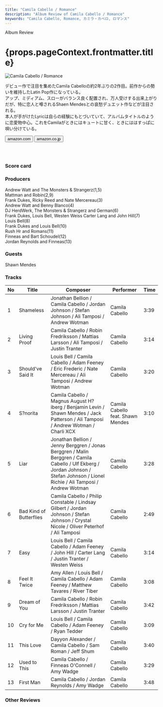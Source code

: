 ```yaml
---
title: "Camila Cabello / Romance"
description: "Album Review of Camila Cabello / Romance"
keywords: "Camila Cabello, Romance, カミラ・カベロ, ロマンス"
---
```






<p className="largeP">Album Review</p>
<h1 className="h1--no--margin">{props.pageContext.frontmatter.title}</h1>
<Row  className="image-card-group">
	<Column colMd={3} colLg={4} noGutterMdLeft="">
       <ImageCard>

![Camila Cabello / Romance](../../images/cd/camilacabello2L.jpg)

</ImageCard>
	</Column>
	<Column colMd={4} colLg={8} noGutterMdLeft="">
	<p>
	デビュー作で注目を集めたCamila Cabelloの約2年ぶりの2作目。前作からの勢いを維持したLatin Pop作になっている。
	<br/>アップ、ミディアム、スローがバランス良く配置され、万人受けする出来上がりだが、特に恋人と噂されるShaen Mendesとの哀愁デュエット作などが注目される。
	<br/>本人が手がけたLyricは自らの経験にもとづいていて、アルバムタイトルのように恋愛物中心。これをCamilaがときにはキュートに甘く、ときにははすっぱに唄い分けている。
	</p>
	<div>
	  <Button className="button-right-mergin"  href="https://amzn.to/2TUwuOS" renderIcon={ArrowUpRight} size='sm' kind='primary'>
      amazon.com
    </Button>
    <Button className="button-right-mergin"  href="https://amzn.to/2ZPYfff" renderIcon={ArrowUpRight} size='sm' kind='secondary'>
      amazon.co.jp
    </Button>
	</div>
	<a style="display:inline-block;overflow:hidden;background:url(https://linkmaker.itunes.apple.com/ja-jp/lockup.svg?releaseDate=2019-12-06T00:00:00Z&kind=album&bubble=apple_music&style=mono-black) no-repeat;width:180px;height:45px;" href="https://geo.music.apple.com/us/album/romance/1487577356?mt=1&app=music&ls=1&at=11lcug"></a>
	<AdvJS2/>
	</Column>
</Row>
<Row >
	<Column colMd={4} colLg={4} noGutterMdLeft="">
		<div>
			<h3>Score card</h3>
			<SliderJS1 value="5" />
			<SliderJS2 value="2" />
			<SliderJS3 value="1" />
			<SliderJS4 value="8" />
		</div>
	</Column>
	<Column colMd={8} colLg={8} noGutterMdLeft="">
	<div>
	<h3>Producers</h3>
	<p>Andrew Watt and The Monsters &amp; Strangerz(1,5)
		<br/>Mattman and Robin(2,9)
		<br/>Frank Dukes, Ricky Reed and Nate Mercereau(3)
		<br/>Andrew Watt and Benny Blanco(4)
		<br/>DJ HerdWerk, The Monsters &amp; Strangerz and German(6)
		<br/>Frank Dukes, Louis Bell, Westen Weiss Carter Lang and John Hill(7)
		<br/>Louis Bell(8)
		<br/>Frank Dukes and Louis Bell(10)
		<br/>Rush Hr and Romans(11)
		<br/>Finneas and Bart Schoudel(12)
		<br/>Jordan Reynolds and Finneas(13)
	</p>
	<h3>Guests</h3>
	<p>Shawn Mendes
	</p>
	</div>
	</Column>
</Row>

<h3>Tracks</h3>

| No  | Title                   | Composer                                                                                                                                                                          | Performer                         | Time |
| --- | ----------------------- | --------------------------------------------------------------------------------------------------------------------------------------------------------------------------------- | --------------------------------- | ---- |
| 1   | Shameless               | Jonathan Bellion / Camila Cabello / Jordan Johnson / Stefan Johnson / Ali Tamposi / Andrew Wotman                                                                                 | Camila Cabello                    | 3:39 |
| 2   | Living Proof            | Camila Cabello / Robin Fredriksson / Mattias Larsson / Ali Tamposi / Justin Tranter                                                                                               | Camila Cabello                    | 3:14 |
| 3   | Should've Said It       | Louis Bell / Camila Cabello / Adam Feeney / Eric Frederic / Nate Mercereau / Ali Tamposi / Andrew Wotman                                                                          | Camila Cabello                    | 3:20 |
| 4   | S?norita                | Camila Cabello / Magnus August H?iberg / Benjamin Levin / Shawn Mendes / Jack Patterson / Ali Tamposi / Andrew Wotman / Charli XCX                                                | Camila Cabello feat. Shawn Mendes | 3:10 |
| 5   | Liar                    | Jonathan Bellion / Jenny Berggren / Jonas Berggren / Malin Berggren / Camila Cabello / Ulf Ekberg / Jordan Johnson / Stefan Johnson / Lionel Richie / Ali Tamposi / Andrew Wotman | Camila Cabello                    | 3:28 |
| 6   | Bad Kind of Butterflies | Camila Cabello / Philip Constable / Lindsay Gilbert / Jordan Johnson / Stefan Johnson / Crystal Nicole / Oliver Peterhof / Ali Tamposi                                            | Camila Cabello                    | 2:49 |
| 7   | Easy                    | Louis Bell / Camila Cabello / Adam Feeney / John Hill / Carter Lang / Justin Tranter / Westen Weiss                                                                               | Camila Cabello                    | 3:14 |
| 8   | Feel It Twice           | Amy Allen / Louis Bell / Camila Cabello / Adam Feeney / Matthew Tavares / River Tiber                                                                                             | Camila Cabello                    | 3:08 |
| 9   | Dream of You            | Camila Cabello / Robin Fredriksson / Mattias Larsson / Justin Tranter                                                                                                             | Camila Cabello                    | 3:42 |
| 10  | Cry for Me              | Louis Bell / Camila Cabello / Adam Feeney / Ryan Tedder                                                                                                                           | Camila Cabello                    | 3:09 |
| 11  | This Love               | Dayyon Alexander / Camila Cabello / Sam Roman / Jeff Shum                                                                                                                         | Camila Cabello                    | 3:40 |
| 12  | Used to This            | Camila Cabello / Finneas O'Connell / Amy Wadge                                                                                                                                    | Camila Cabello                    | 3:29 |
| 13  | First Man               | Camila Cabello / Jordan Reynolds / Amy Wadge                                                                                                                                      | Camila Cabello                    | 3:48 |

<h3>Other Reviews</h3>

<Row>
  <Column colMd={3} colLg={3} noGutterMdLeft>
    <Review1 />
  </Column>
</Row>
<Row>
  <Column colMd={3} colLg={3} noGutterMdLeft>
    <Review2 />
  </Column>
</Row>

<AdvJS3/>
